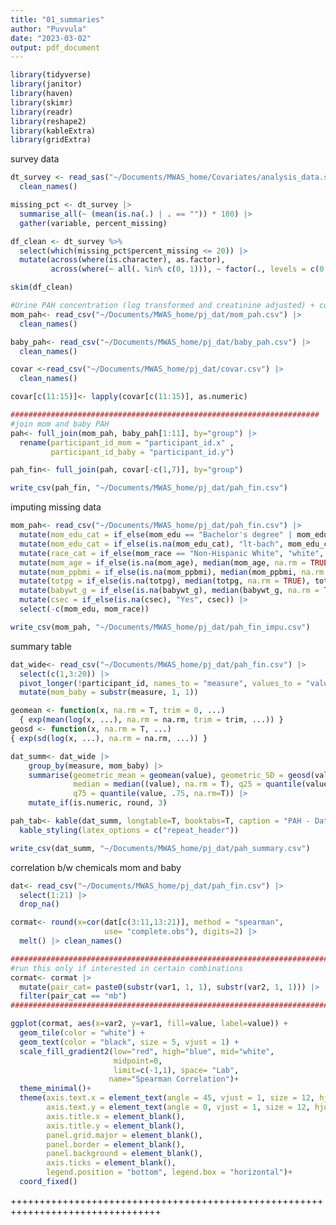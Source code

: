 ```yaml
---
title: "01_summaries"
author: "Puvvula"
date: "2023-03-02"
output: pdf_document
---
```


```r
library(tidyverse)
library(janitor)
library(haven)
library(skimr)
library(readr)
library(reshape2)
library(kableExtra)
library(gridExtra)
```

survey data
```r
dt_survey <- read_sas("~/Documents/MWAS_home/Covariates/analysis_data.sas7bdat") |>
  clean_names()

missing_pct <- dt_survey |>
  summarise_all(~ (mean(is.na(.) | . == "")) * 100) |>
  gather(variable, percent_missing)

df_clean <- dt_survey %>% 
  select(which(missing_pct$percent_missing <= 20)) |>
  mutate(across(where(is.character), as.factor),
         across(where(~ all(. %in% c(0, 1))), ~ factor(., levels = c(0, 1))))

skim(df_clean)

```


```r
#Urine PAH concentration (log transformed and creatinine adjusted) + covariates
mom_pah<- read_csv("~/Documents/MWAS_home/pj_dat/mom_pah.csv") |>
  clean_names()

baby_pah<- read_csv("~/Documents/MWAS_home/pj_dat/baby_pah.csv") |>
  clean_names()

covar <-read_csv("~/Documents/MWAS_home/pj_dat/covar.csv") |>
  clean_names()

covar[c(11:15)]<- lapply(covar[c(11:15)], as.numeric)

#####################################################################
#join mom and baby PAH
pah<- full_join(mom_pah, baby_pah[1:11], by="group") |>
  rename(participant_id_mom = "participant_id.x" ,
         participant_id_baby = "participant_id.y")

pah_fin<- full_join(pah, covar[-c(1,7)], by="group")

write_csv(pah_fin, "~/Documents/MWAS_home/pj_dat/pah_fin.csv")


```

imputing missing data
```r
mom_pah<- read_csv("~/Documents/MWAS_home/pj_dat/pah_fin.csv") |>
  mutate(mom_edu_cat = if_else(mom_edu == "Bachelor's degree" | mom_edu == "Master's degree or above", "bach-or-abv", "lt-bach")) |>
  mutate(mom_edu_cat = if_else(is.na(mom_edu_cat), "lt-bach", mom_edu_cat)) |>
  mutate(race_cat = if_else(mom_race == "Non-Hispanic White", "white", "non-white")) |>
  mutate(mom_age = if_else(is.na(mom_age), median(mom_age, na.rm = TRUE), mom_age)) |>
  mutate(mom_ppbmi = if_else(is.na(mom_ppbmi), median(mom_ppbmi, na.rm = TRUE), mom_ppbmi)) |>
  mutate(totpg = if_else(is.na(totpg), median(totpg, na.rm = TRUE), totpg)) |>
  mutate(babywt_g = if_else(is.na(babywt_g), median(babywt_g, na.rm = TRUE), babywt_g)) |>
  mutate(csec = if_else(is.na(csec), "Yes", csec)) |>
  select(-c(mom_edu, mom_race))

write_csv(mom_pah, "~/Documents/MWAS_home/pj_dat/pah_fin_impu.csv")
```


summary table
```r
dat_wide<- read_csv("~/Documents/MWAS_home/pj_dat/pah_fin.csv") |>
  select(c(1,3:20)) |>
  pivot_longer(!participant_id, names_to = "measure", values_to = "value") |>
  mutate(mom_baby = substr(measure, 1, 1))

geomean <- function(x, na.rm = T, trim = 0, ...) 
  { exp(mean(log(x, ...), na.rm = na.rm, trim = trim, ...)) }
geosd <- function(x, na.rm = T, ...)
{ exp(sd(log(x, ...), na.rm = na.rm, ...)) }

dat_summ<- dat_wide |> 
    group_by(measure, mom_baby) |>
    summarise(geometric_mean = geomean(value), geometric_SD = geosd(value),
              median = median((value), na.rm = T), q25 = quantile(value, .25, na.rm=T),
              q75 = quantile(value, .75, na.rm=T)) |>
    mutate_if(is.numeric, round, 3)

pah_tab<- kable(dat_summ, longtable=T, booktabs=T, caption = "PAH - Data summary") |>
  kable_styling(latex_options = c("repeat_header"))

write_csv(dat_summ, "~/Documents/MWAS_home/pj_dat/pah_summary.csv")
```

correlation b/w chemicals mom and baby
```r
dat<- read_csv("~/Documents/MWAS_home/pj_dat/pah_fin.csv") |>
  select(1:21) |>
  drop_na()

cormat<- round(x=cor(dat[c(3:11,13:21)], method = "spearman", 
                     use= "complete.obs"), digits=2) |>
  melt() |> clean_names()

###############################################################################
#run this only if interested in certain combinations
cormat<- cormat |> 
  mutate(pair_cat= paste0(substr(var1, 1, 1), substr(var2, 1, 1))) |>
  filter(pair_cat == "mb")
###############################################################################

ggplot(cormat, aes(x=var2, y=var1, fill=value, label=value)) +
  geom_tile(color = "white") +
  geom_text(color = "black", size = 5, vjust = 1) +
  scale_fill_gradient2(low="red", high="blue", mid="white",
                       midpoint=0,
                       limit=c(-1,1), space= "Lab",
                      name="Spearman Correlation")+
  theme_minimal()+
  theme(axis.text.x = element_text(angle = 45, vjust = 1, size = 12, hjust = 1),
        axis.text.y = element_text(angle = 0, vjust = 1, size = 12, hjust = 1),
        axis.title.x = element_blank(),
        axis.title.y = element_blank(),
        panel.grid.major = element_blank(),
        panel.border = element_blank(),
        panel.background = element_blank(),
        axis.ticks = element_blank(),
        legend.position = "bottom", legend.box = "horizontal")+
  coord_fixed()
```

++++++++++++++++++++++++++++++++++++++++++++++++++++++++++++++++++++++++++++++++

